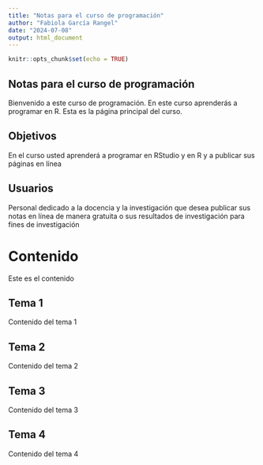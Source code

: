 ```yaml
---
title: "Notas para el curso de programación"
author: "Fabiola García Rangel"
date: "2024-07-08"
output: html_document
---
```


```r
knitr::opts_chunk$set(echo = TRUE)
```

## Notas para el curso de programación
Bienvenido a este curso de programación. En este curso aprenderás a programar en R. Esta es la página principal del curso.

## Objetivos
En el curso usted aprenderá a programar en RStudio y en R y a publicar sus páginas en línea

## Usuarios 
Personal dedicado a la docencia y la investigación que desea publicar sus notas en línea de manera gratuita o sus resultados de investigación para fines de investigación

# Contenido
Este es el contenido

## Tema 1

Contenido del tema 1

## Tema 2

Contenido del tema 2

## Tema 3

Contenido del tema 3

## Tema 4

Contenido del tema 4



